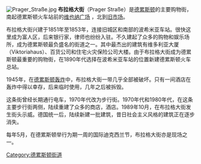[[File:Prager_Straße.jpg|right]]
'''布拉格大街'''（Prager Straße）是[[德累斯顿|德累斯顿]]的主要购物街，南起德累斯顿火车站前的[[维也纳广场_(德累斯顿)|维也纳广场]] ，北到[[旧市场_(德累斯顿)|旧市场]]。

布拉格大街兴建于1851年至1853年，连接旧城区和南部的波希米亚车站。很快这里成为富人区，后来银行家，律师也纷纷入驻。不久建起了众多的购物和娱乐场所，成为德累斯顿最负盛名的街道之一。其中最杰出的建筑有维多利亚大厦（Viktoriahaus）、百货公司和住宅火灾保险公司大楼。由于布拉格大街成为德累斯顿最重要的购物街，在1890年代选择在波希米亚车站的位置新建德累斯顿火车总站。

1945年，在[[德累斯顿轰炸|德累斯顿轰炸]]中，布拉格大街一带几乎全部被破坏。只有一间酒店在轰炸中得以幸存，后来临时使用，几年之后被拆毁。

这条街曾经长期通行电车，1970年代改为步行街。1970年代和1980年代，在这条主要步行街两侧，陆续重建了众多的商店，酒店。1989年10月，在布拉格大街发生街头示威。德国统一后，陆续新建一批建筑，昔日社会主义风格的建筑正在逐步消失。

每年5月，在德累斯顿举行为期一周的国际迪克西兰节，布拉格大街亦是现场之一。

[[Category:德累斯顿街道|Category:德累斯顿街道]]